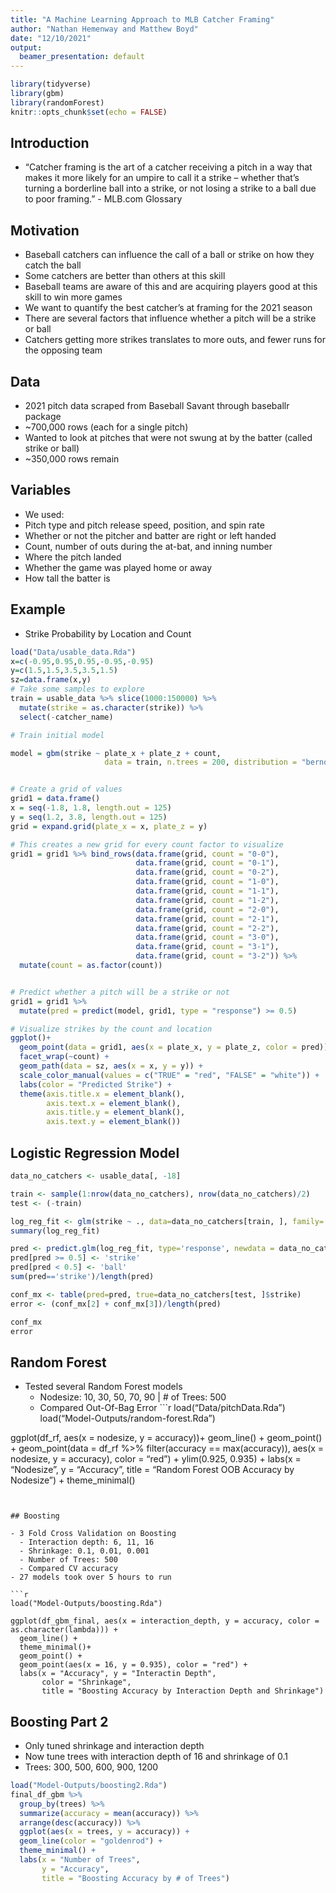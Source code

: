 ```yaml
---
title: "A Machine Learning Approach to MLB Catcher Framing"
author: "Nathan Hemenway and Matthew Boyd"
date: "12/10/2021"
output: 
  beamer_presentation: default
---
```


```r
library(tidyverse)
library(gbm)
library(randomForest)
knitr::opts_chunk$set(echo = FALSE)
```

## Introduction

- "Catcher framing is the art of a catcher receiving a pitch in a way that makes it more likely for an umpire to call it a strike -- whether that's turning a borderline ball into a strike, or not losing a strike to a ball due to poor framing." - MLB.com Glossary

## Motivation

- Baseball catchers can influence the call of a ball or strike on how they catch the ball
- Some catchers are better than others at this skill
- Baseball teams are aware of this and are acquiring players good at this skill to win more games
- We want to quantify the best catcher's at framing for the 2021 season
- There are several factors that influence whether a pitch will be a strike or ball
- Catchers getting more strikes translates to more outs, and fewer runs for the opposing team

## Data

- 2021 pitch data scraped from Baseball Savant through baseballr package
- ~700,000 rows (each for a single pitch)
- Wanted to look at pitches that were not swung at by the batter (called strike or ball)
- ~350,000 rows remain

## Variables

- We used:
- Pitch type and pitch release speed, position, and spin rate
- Whether or not the pitcher and batter are right or left handed
- Count, number of outs during the at-bat, and inning number
- Where the pitch landed
- Whether the game was played home or away
- How tall the batter is

## Example

- Strike Probability by Location and Count

```r
load("Data/usable_data.Rda")
x=c(-0.95,0.95,0.95,-0.95,-0.95)
y=c(1.5,1.5,3.5,3.5,1.5)
sz=data.frame(x,y)
# Take some samples to explore
train = usable_data %>% slice(1000:150000) %>%
  mutate(strike = as.character(strike)) %>%
  select(-catcher_name)

# Train initial model

model = gbm(strike ~ plate_x + plate_z + count, 
                     data = train, n.trees = 200, distribution = "bernoulli")


# Create a grid of values
grid1 = data.frame()
x = seq(-1.8, 1.8, length.out = 125)
y = seq(1.2, 3.8, length.out = 125)
grid = expand.grid(plate_x = x, plate_z = y)

# This creates a new grid for every count factor to visualize
grid1 = grid1 %>% bind_rows(data.frame(grid, count = "0-0"),
                            data.frame(grid, count = "0-1"),
                            data.frame(grid, count = "0-2"),
                            data.frame(grid, count = "1-0"),
                            data.frame(grid, count = "1-1"),
                            data.frame(grid, count = "1-2"),
                            data.frame(grid, count = "2-0"),
                            data.frame(grid, count = "2-1"),
                            data.frame(grid, count = "2-2"),
                            data.frame(grid, count = "3-0"),
                            data.frame(grid, count = "3-1"),
                            data.frame(grid, count = "3-2")) %>%
  mutate(count = as.factor(count))


# Predict whether a pitch will be a strike or not
grid1 = grid1 %>%
  mutate(pred = predict(model, grid1, type = "response") >= 0.5)

# Visualize strikes by the count and location
ggplot()+
  geom_point(data = grid1, aes(x = plate_x, y = plate_z, color = pred)) +
  facet_wrap(~count) +
  geom_path(data = sz, aes(x = x, y = y)) +
  scale_color_manual(values = c("TRUE" = "red", "FALSE" = "white")) +
  labs(color = "Predicted Strike") +
  theme(axis.title.x = element_blank(),
        axis.text.x = element_blank(),
        axis.title.y = element_blank(),
        axis.text.y = element_blank())
```

## Logistic Regression Model

\tiny
```r
data_no_catchers <- usable_data[, -18]

train <- sample(1:nrow(data_no_catchers), nrow(data_no_catchers)/2)
test <- (-train)

log_reg_fit <- glm(strike ~ ., data=data_no_catchers[train, ], family='binomial')
summary(log_reg_fit)

pred <- predict.glm(log_reg_fit, type='response', newdata = data_no_catchers[test, ])
pred[pred >= 0.5] <- 'strike'
pred[pred < 0.5] <- 'ball'
sum(pred=='strike')/length(pred)

```

```r
conf_mx <- table(pred=pred, true=data_no_catchers[test, ]$strike)
error <- (conf_mx[2] + conf_mx[3])/length(pred)

conf_mx
error
```


## Random Forest

- Tested several Random Forest models
  - Nodesize: 10, 30, 50, 70, 90 | # of Trees: 500
  - Compared Out-Of-Bag Error 
```r
load("Data/pitchData.Rda")
load("Model-Outputs/random-forest.Rda")

ggplot(df_rf, aes(x = nodesize, y = accuracy))+
  geom_line() +
  geom_point() +
  geom_point(data = df_rf %>% 
               filter(accuracy == max(accuracy)), aes(x = nodesize, y = accuracy), color = "red") +
  ylim(0.925, 0.935) +
  labs(x = "Nodesize",
       y = "Accuracy",
       title = "Random Forest OOB Accuracy by Nodesize") +
  theme_minimal()
```


## Boosting

- 3 Fold Cross Validation on Boosting
  - Interaction depth: 6, 11, 16 
  - Shrinkage: 0.1, 0.01, 0.001 
  - Number of Trees: 500
  - Compared CV accuracy
- 27 models took over 5 hours to run
  
```r
load("Model-Outputs/boosting.Rda")

ggplot(df_gbm_final, aes(x = interaction_depth, y = accuracy, color = as.character(lambda))) +
  geom_line() +
  theme_minimal()+
  geom_point() +
  geom_point(aes(x = 16, y = 0.935), color = "red") +
  labs(x = "Accuracy", y = "Interactin Depth",
       color = "Shrinkage",
       title = "Boosting Accuracy by Interaction Depth and Shrinkage")
```


## Boosting Part 2

- Only tuned shrinkage and interaction depth
- Now tune trees with interaction depth of 16 and shrinkage of 0.1
- Trees: 300, 500, 600, 900, 1200

```r
load("Model-Outputs/boosting2.Rda")
final_df_gbm %>%
  group_by(trees) %>%
  summarize(accuracy = mean(accuracy)) %>%
  arrange(desc(accuracy)) %>%
  ggplot(aes(x = trees, y = accuracy)) +
  geom_line(color = "goldenrod") +
  theme_minimal() +
  labs(x = "Number of Trees",
       y = "Accuracy",
       title = "Boosting Accuracy by # of Trees")
```


